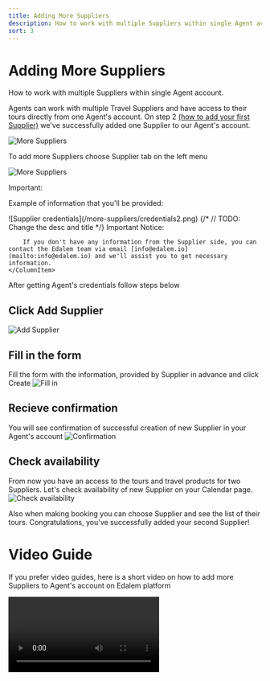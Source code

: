 ```yaml
---
title: Adding More Suppliers
description: How to work with multiple Suppliers within single Agent account
sort: 3
---
```


# Adding More Suppliers

How to work with multiple Suppliers within single Agent account.


Agents can work with multiple Travel Suppliers and have access to their tours directly from one Agent's account. 
On step 2 [(how to add your first Supplier)](/add-supplier) we've successfully added one Supplier to our Agent's account.

![More Suppliers](/more-suppliers/moreSuppliers.png)

To add more Suppliers choose Supplier tab on the left menu

![More Suppliers](/more-suppliers/moreSuppliers2.png)

<Alert type="warning" description="Before adding the Supplier please contact Supplier's team to get your credentials. 
You need to get Supplier ID (Identificator), Agent Login and Agent Password.">
Important:
</Alert>

Example of information that you'll be provided: 

<ColumnGroup>
    <ColumnItem>
        ![Supplier credentials](/more-suppliers/credentials2.png)
    </ColumnItem>
    <ColumnItem>
        {/* // TODO: Change the desc and title */}
        <Alert type="error" description="Don't use this data, it's for demonstration use only!">
            Important Notice:        
        </Alert>

        If you don't have any information from the Supplier side, you can contact the Edalem team via email [info@edalem.io](mailto:info@edalem.io) and we'll assist you to get necessary information.
    </ColumnItem>
</ColumnGroup>

After getting Agent's credentials follow steps below

<Timeline>

## Click Add Supplier 
![Add Supplier](/more-suppliers/clickAdd.png)

## Fill in the form
Fill the form with the information, provided by Supplier in advance and click Create
![Fill in](/more-suppliers/fillIn.png)

## Recieve confirmation
You will see confirmation of successful creation of new Supplier in your Agent's account
![Confirmation](/more-suppliers/confirmation.png)

## Check availability
From now you have an access to the tours and travel products for two Suppliers. Let's check availability of new Supplier on your Calendar page.
![Check availability](/more-suppliers/checkAvailability.png)
</Timeline>

Also when making booking you can choose Supplier and see the list of their tours. Congratulations, you've successfully added your second Supplier!

# Video Guide

If you prefer video guides, here is a short video on how to add more Suppliers to Agent's account on Edalem platform

<Video src='/more-suppliers/moreSuppliers.mp4' controls={true} type="mp4" title="Video guide on how to add more Suppliers to Agent's account on Edalem platform " />
